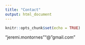 ---
title: "Contact"
output: html_document
---

```{r setup, include=FALSE}
knitr::opts_chunk$set(echo = TRUE)
```
"jeremi.montornes""@"gmail.com"
